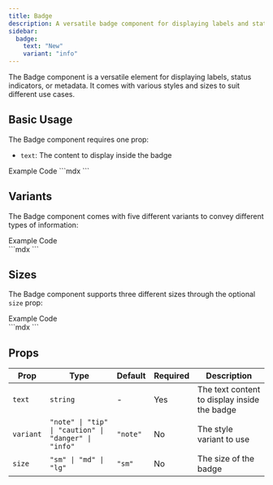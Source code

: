 ```yaml
---
title: Badge
description: A versatile badge component for displaying labels and status indicators
sidebar:
  badge:
    text: "New"
    variant: "info"
---
```


The Badge component is a versatile element for displaying labels, status indicators, or metadata. It comes with various styles and sizes to suit different use cases.

## Basic Usage

The Badge component requires one prop:
- `text`: The content to display inside the badge

<Tabs defaultValue="example">
  <TabsList>
    <TabsTrigger value="example">Example</TabsTrigger>
    <TabsTrigger value="code">Code</TabsTrigger>
  </TabsList>
  <TabsContent value="example">
    <Badge text="Default Note" />
  </TabsContent>
  <TabsContent value="code">
    ```mdx
    <Badge text="Default Note" />
    ```
  </TabsContent>
</Tabs>

## Variants

The Badge component comes with five different variants to convey different types of information:

<Tabs defaultValue="example">
  <TabsList>
    <TabsTrigger value="example">Example</TabsTrigger>
    <TabsTrigger value="code">Code</TabsTrigger>
  </TabsList>
  <TabsContent value="example">
    <div class="flex gap-2 flex-wrap">
      <Badge text="Note" variant="note" />
      <Badge text="Tip" variant="tip" />
      <Badge text="Caution" variant="caution" />
      <Badge text="Danger" variant="danger" />
      <Badge text="Info" variant="info" />
    </div>
  </TabsContent>
  <TabsContent value="code">
    ```mdx
    <Badge text="Note" variant="note" />
    <Badge text="Tip" variant="tip" />
    <Badge text="Caution" variant="caution" />
    <Badge text="Danger" variant="danger" />
    <Badge text="Info" variant="info" />
    ```
  </TabsContent>
</Tabs>

## Sizes

The Badge component supports three different sizes through the optional `size` prop:

<Tabs defaultValue="example">
  <TabsList>
    <TabsTrigger value="example">Example</TabsTrigger>
    <TabsTrigger value="code">Code</TabsTrigger>
  </TabsList>
  <TabsContent value="example">
    <div class="flex gap-2 items-center">
      <Badge text="Small" variant="info" size="sm" />
      <Badge text="Medium" variant="info" size="md" />
      <Badge text="Large" variant="info" size="lg" />
    </div>
  </TabsContent>
  <TabsContent value="code">
    ```mdx
    <Badge text="Small" variant="info" size="sm" />
    <Badge text="Medium" variant="info" size="md" />
    <Badge text="Large" variant="info" size="lg" />
    ```
  </TabsContent>
</Tabs>

## Props

| Prop      | Type                                                    | Default | Required | Description                                      |
|-----------|--------------------------------------------------------|---------|----------|--------------------------------------------------|
| `text`    | `string`                                               | -       | Yes      | The text content to display inside the badge     |
| `variant` | `"note" \| "tip" \| "caution" \| "danger" \| "info"`  | `"note"` | No      | The style variant to use                        |
| `size`    | `"sm" \| "md" \| "lg"`                                | `"sm"`  | No       | The size of the badge                           |